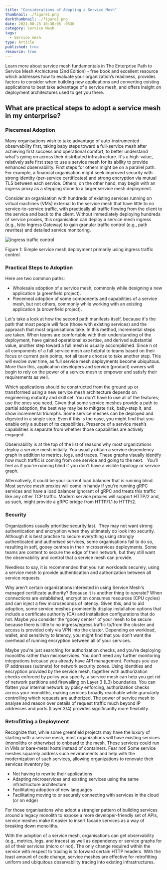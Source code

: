 ```yaml
---
title: "Considerations of Adopting a Service Mesh"
thumbnail: ./figure1.png
darkthumbnail: ./figure1.png
date: 2021-08-25 10:30:05 -0530
category: Service Mesh
tags:
  - Service mesh
type: Article
published: true
resource: true
---
```



<ResourcesWrapper>
  <div className="intro">
    <p>Learn more about service mesh fundamentals in <Link className="blog" to="/learn/service-mesh-books/the-enterprise-path-to-service-mesh-architectures-2nd-edition">The Enterprise Path to Service Mesh Archictures (2nd Edition)</Link> -  free book and excellent resource which addresses how to evaluate your organization’s readiness, provides factors to consider when building new applications and converting existing applications to best take advantage of a service mesh, and offers insight on deployment architectures used to get you there.</p>
  </div>

<h2>What are practical steps to adopt a service mesh in my enterprise? </h2>

<h3>Piecemeal Adoption</h3>
<p>
  Many organisations wish to take advantage of auto-instrumented observability
  first, taking baby steps toward a full-service mesh after achieving first
  success and operational comfort, to better understand what's going on across
  their distributed infrastructure. It's a high-value, relatively safe first
  step to use a service mesh for its ability to provide enhanced observability.
  First steps for others might be on a parallel path. For example, a financial
  organisation might seek improved security with strong identity (per-service
  certificates) and strong encryption via mutual TLS between each service.
  Others, on the other hand, may begin with an ingress proxy as a stepping stone
  to a larger service mesh deployment.
</p>
<p>
  Consider an organisation with hundreds of existing services running on virtual
  machines (VMs) external to the service mesh that have little to no
  service-to-service traffic, with practically all traffic flowing from the
  client to the service and back to the client. Without immediately deploying
  hundreds of service proxies, this organisation can deploy a service mesh
  ingress (e.g., Istio Ingress Gateway) to gain granular traffic control (e.g.,
  path rewrites) and detailed service monitoring.
</p>
<div className="center">
  <img src={Traffic} align="center" alt="ingress traffic control" />
  <p>
    Figure 1: Simple service mesh deployment primarily using ingress traffic
    control.
  </p>
</div>

<h3>Practical Steps to Adoption</h3>
<p>Here are two common paths:</p>
<ul>
  <li>
    Wholesale adoption of a service mesh, commonly while designing a new
    application (a greenfield project).
  </li>
  <li>
    Piecemeal adoption of some components and capabilities of a service mesh,
    but not others, commonly while working with an existing application (a
    brownfield project).
  </li>
</ul>
<p>
  Let's take a look at how the second path manifests itself, because it's the
  path that most people will face (those with existing services) and the
  approach that most organisations take. In this method, incremental steps are
  taken. When teams are comfortable with their understanding of the deployment,
  have gained operational expertise, and derived substantial value, another step
  toward a full mesh is usually accomplished. Since n ot all components of a
  full service mesh are helpful to teams based on their focus or current pain
  points, not all teams choose to take another step. This will evolve over time,
  as full service mesh deployments become ubiquitous. More than this,
  application developers and service (product) owners will begin to rely on the
  power of a service mesh to empower and satisfy their requirements as well.
</p>
<p>
  Which applications should be constructed from the ground up or transformed
  using a new service mesh architecture depends on engineering maturity and
  skill set. You don't have to use all of the features; use the ones you need.
  Given that some service meshes provide a path to partial adoption, the best
  way may be to mitigate risk, baby-step it, and show incremental triumphs. Some
  service meshes can be deployed and digested in a single step. Even if this is
  the case, you might find that you enable only a subset of its capabilities.
  Presence of a service mesh’s capabilities is separate from whether those
  capabilities are actively engaged.
</p>
<p>
  Observability is at the top of the list of reasons why most organizations
  deploy a service mesh initially. You usually obtain a service dependency graph
  in addition to metrics, logs, and traces. These graphs visually identify how
  much traffic is coming from one service and going to the next.   You'll feel
  as if you're running blind if you don't have a visible topology or service
  graph.
</p>
<p>
  Alternatively, it could be your current load balancer that is running blind. 
  Most service mesh proxies will come in handy if you're running gRPC services
  and have a load balancer ignorant of gRPC and treats this traffic like any
  other TCP traffic. Modern service proxies will support HTTP/2 and, as such,
  might provide a gRPC bridge from HTTP/1.1 to HTTP/2.
</p>

<h3>Security</h3>

<p>
  Organizations usually prioritise security last.  They may not want strong
  authentication and encryption when they ultimately do look into security.
  Although it is best practise to secure everything using strongly authenticated
  and authorised services, some organisations fail to do so, resulting in soft,
  gooey centres in their microservices deployments. Some teams are content to
  secure the edge of their network, but they still want the observability and
  control that a service mesh can provide.
</p>
<div class="fact">
  <p>
    Needless to say, it is recommended that you run workloads securely, using a
    service mesh to provide authentication and authorization between all service
    requests.
  </p>
</div>
<p>
  Why aren't certain organizations interested in using Service Mesh's managed
  certificate authority? Because it is another thing to operate? When
  connections are established, encryption consumes resources (CPU cycles) and
  can inject a few microseconds of latency. Given this, and to aid adoption,
  some service meshes prominently display installation options that include a
  certificate authority (CA) and installation configurations that do not. Maybe
  you consider the “gooey center” of your mesh to be secure because there is
  little to no ingress/egress traffic to/from the cluster and access is provided
  only via VPN into the cluster. Depending on workload, wallet, and sensitivity
  to latency, you might find that you don’t want the overhead of running
  encryption between all of your services.
</p>
<p>
  Maybe you're just searching for authorization checks, and you're deploying
  monoliths rather than microservices. You don't need any further monitoring
  integrations because you already have API management. Perhaps you use IP
  addresses (subnets) for network security zones. Using identities and
  encryption provided by the service mesh, together with authorization checks
  enforced by policy you specify, a service mesh can help you get rid of network
  partitions and firewalling on Layer 3 (L3) boundaries. You can flatten your
  internal network by policy enforcing, authorization checks across your
  monoliths, making services broadly reachable while granularly controlling
  which requests are authorized. The power of service mesh to analyse and reason
  over details of request traffic much beyond IP addresses and ports (Layer 3/4)
  provides significantly more flexibility.
</p>
<h3>Retrofitting a Deployment</h3>
<p>
  Recognize that, while some greenfield projects may have the luxury of starting
  with a service mesh, most organizations will have existing services (monoliths
  or otherwise) to onboard to the mesh. These services could run in VMs or
  bare-metal hosts instead of containers. Fear not! Some service meshes squarely
  address such environments and help with the modernization of such services,
  allowing organizations to renovate their services inventory by:
</p>
<ul>
  <li>Not having to rewrite their applications</li>
  <li>
    Adapting microservices and existing services using the same infrastructure
    architecture
  </li>
  <li>Facilitating adoption of new languages</li>
  <li>
    Facilitating moving to or securely connecting with services in the cloud (or
    on edge)
  </li>
</ul>
<p>
  For those organisations who adopt a strangler pattern of building services
  around a legacy monolith to expose a more developer-friendly set of APIs,
  service meshes make it easier to insert facade services as a way of breaking
  down monoliths.
</p>
<p>
  With the adoption of a service mesh, organisations can get observability
  (e.g., metrics, logs, and traces) as well as dependency or service graphs for
  all of their services (micro or not). The only change required within the
  service with respect to tracing is to forward certain HTTP headers. With the
  least amount of code change, service meshes are effective for retrofitting
  uniform and ubiquitous observability tracing into existing infrastructures.
</p>

</ResourcesWrapper>
